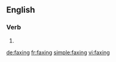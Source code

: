 ==English==

===Verb===
{{head|en}}

# {{present participle of|fax}}

[[de:faxing]]
[[fr:faxing]]
[[simple:faxing]]
[[vi:faxing]]